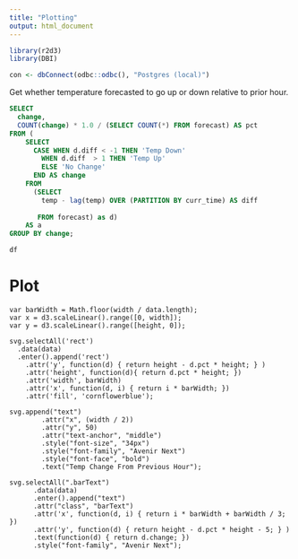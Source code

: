 ```yaml
---
title: "Plotting"
output: html_document
---
```



```r
library(r2d3)
library(DBI)

con <- dbConnect(odbc::odbc(), "Postgres (local)")
```

Get whether temperature forecasted to go up or down relative to prior hour.
```sql
SELECT 
  change, 
  COUNT(change) * 1.0 / (SELECT COUNT(*) FROM forecast) AS pct
FROM (
    SELECT 
      CASE WHEN d.diff < -1 THEN 'Temp Down'
        WHEN d.diff  > 1 THEN 'Temp Up'
        ELSE 'No Change'
      END AS change
    FROM
      (SELECT 
        temp - lag(temp) OVER (PARTITION BY curr_time) AS diff
        
       FROM forecast) as d) 
    AS a 
GROUP BY change;
```

```r
df
```


# Plot
```d3
var barWidth = Math.floor(width / data.length);
var x = d3.scaleLinear().range([0, width]);
var y = d3.scaleLinear().range([height, 0]);

svg.selectAll('rect')
  .data(data)
  .enter().append('rect')
    .attr('y', function(d) { return height - d.pct * height; } )
    .attr('height', function(d){ return d.pct * height; })
    .attr('width', barWidth)
    .attr('x', function(d, i) { return i * barWidth; })
    .attr('fill', 'cornflowerblue');
    
svg.append("text")
        .attr("x", (width / 2))             
        .attr("y", 50)
        .attr("text-anchor", "middle")  
        .style("font-size", "34px")
        .style("font-family", "Avenir Next")
        .style("font-face", "bold")
        .text("Temp Change From Previous Hour");

svg.selectAll(".barText")
      .data(data)                                 
      .enter().append("text")
      .attr("class", "barText")
      .attr('x', function(d, i) { return i * barWidth + barWidth / 3; })
      .attr('y', function(d) { return height - d.pct * height - 5; } )
      .text(function(d) { return d.change; })
      .style("font-family", "Avenir Next");
```

